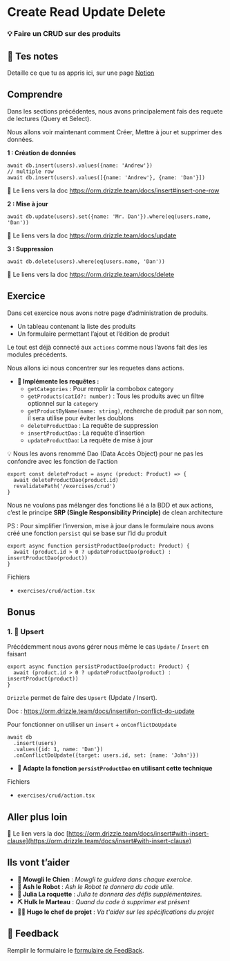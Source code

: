 # Create Read Update Delete

### 💡 Faire un CRUD sur des produits

## 📝 Tes notes

Detaille ce que tu as appris ici, sur une page [Notion](https://go.mikecodeur.com/course-notes-template)

## Comprendre

Dans les sections précédentes, nous avons principalement fais des requete de lectures (Query et Select).

Nous allons voir maintenant comment Créer, Mettre à jour et supprimer des données.

**1 : Création de données**

```tsx
await db.insert(users).values({name: 'Andrew'})
// multiple row
await db.insert(users).values([{name: 'Andrew'}, {name: 'Dan'}])
```

📑 Le liens vers la doc https://orm.drizzle.team/docs/insert#insert-one-row

**2 : Mise à jour**

```tsx
await db.update(users).set({name: 'Mr. Dan'}).where(eq(users.name, 'Dan'))
```

📑 Le liens vers la doc https://orm.drizzle.team/docs/update

**3 : Suppression**

```tsx
await db.delete(users).where(eq(users.name, 'Dan'))
```

📑 Le liens vers la doc https://orm.drizzle.team/docs/delete

## Exercice

Dans cet exercice nous avons notre page d’administration de produits.

- Un tableau contenant la liste des produits
- Un formulaire permettant l’ajout et l’édition de produit

Le tout est déjà connecté aux `actions` comme nous l’avons fait des les modules précédents.

Nous allons ici nous concentrer sur les requetes dans actions.

- **🐶 Implémente les requêtes :**
  - `getCategories` : Pour remplir la combobox category
  - `getProducts(catId?: number)` : Tous les produits avec un filtre optionnel sur la `category`
  - `getProductByName(name: string)`, recherche de produit par son nom, il sera utilise pour éviter les doublons
  - `deleteProductDao` : La requête de suppression
  - `insertProductDao` : La requête d’insertion
  - `updateProductDao`: La requête de mise à jour

<aside>
💡 Nous les avons renommé Dao (Data Accès Object) pour ne pas les confondre avec les fonction de l’action

</aside>

```tsx
export const deleteProduct = async (product: Product) => {
  await deleteProductDao(product.id)
  revalidatePath('/exercises/crud')
}
```

Nous ne voulons pas mélanger des fonctions lié a la BDD et aux actions, c’est le principe **SRP (Single Responsibility Principle)** de clean architecture

PS : Pour simplifier l’inversion, mise à jour dans le formulaire nous avons créé une fonction `persist` qui se base sur l’id du produit

```tsx
export async function persistProductDao(product: Product) {
  await (product.id > 0 ? updateProductDao(product) : insertProductDao(product))
}
```

Fichiers

- `exercises/crud/action.tsx`

## Bonus

### 1. 🚀 Upsert

Précédemment nous avons gérer nous même le cas `Update` / `Insert` en faisant

```tsx
export async function persistProductDao(product: Product) {
  await (product.id > 0 ? updateProductDao(product) : insertProduct(product))
}
```

`Drizzle` permet de faire des `Upsert` (Update / Insert).

Doc : https://orm.drizzle.team/docs/insert#on-conflict-do-update

Pour fonctionner on utiliser un `insert` + `onConflictDoUpdate`

```tsx
await db
  .insert(users)
  .values({id: 1, name: 'Dan'})
  .onConflictDoUpdate({target: users.id, set: {name: 'John'}})
```

- **🐶 Adapte la fonction `persistProductDao` en utilisant cette technique**

Fichiers

- `exercises/crud/action.tsx`

###

## Aller plus loin

📑 Le lien vers la doc [https://orm.drizzle.team/docs/insert#with-insert-clause](https://orm.drizzle.team/docs/insert#with-insert-clause)

## Ils vont t’aider

- **🐶 Mowgli le Chien** : _Mowgli te guidera dans chaque exercice._
- **🤖 Ash le Robot** : _Ash le Robot te donnera du code utile._
- **🚀 Julia La roquette** : _Julia te donnera des défis supplémentaires._
- **⛏️ Hulk le Marteau** : _Quand du code à supprimer est présent_
- **👨‍✈️ Hugo le chef de projet** : _Va t'aider sur les spécifications du projet_

## 🐜 Feedback

Remplir le formulaire le [formulaire de FeedBack](https://go.mikecodeur.com/cours-next-avis?entry.1912869708=Next%20PRO&entry.1430994900=Data%20Modeling&entry.533578441=09%20CRUD%20products).

